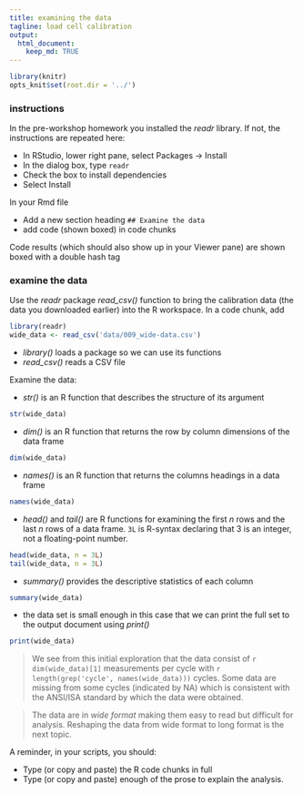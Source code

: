 ```yaml
---
title: examining the data 
tagline: load cell calibration 
output: 
  html_document:
    keep_md: TRUE
---
```


```r
library(knitr) 
opts_knit$set(root.dir = '../')
```

### instructions

In the pre-workshop homework you installed the *readr* library. If not, the instructions are repeated here: 

- In RStudio, lower right pane, select Packages -> Install 
- In the dialog box, type `readr` 
- Check the box to install dependencies 
- Select Install 

In your Rmd file 

- Add a new section heading `## Examine the data` 
- add code (shown boxed) in code chunks 

Code results (which should also show up in your Viewer pane) are shown boxed with a double hash tag 


### examine the data 

Use the *readr* package *read_csv()* function to bring the calibration data (the data you downloaded earlier) into the R workspace. In a code chunk,  add 

```r
library(readr)
wide_data <- read_csv('data/009_wide-data.csv')
```


- *library()* loads a package so we can use its functions 
- *read_csv()* reads a CSV file 

Examine the data: 

- *str()* is an R function that describes the structure of its argument

```r
str(wide_data)
```

- *dim()* is an R function that returns the row by column dimensions of the data frame

```r
dim(wide_data)
```

- *names()* is an R function that returns the columns headings in a data frame

```r
names(wide_data)
```

- *head()* and *tail()* are R functions for examining the first *n* rows and the last *n* rows of a data frame. `3L` is R-syntax declaring that 3 is an integer, not a floating-point number.

```r
head(wide_data, n = 3L)
tail(wide_data, n = 3L)
```

- *summary()* provides the descriptive statistics of each column 

```r
summary(wide_data)
```

- the data set is small enough in this case that we can print the full set to the output document using *print()*  

```r
print(wide_data)
```

> We see from this initial exploration that the data consist of `r dim(wide_data)[1]` measurements per cycle with `r length(grep('cycle', names(wide_data)))` cycles. Some data are missing from some cycles (indicated by NA)  which is consistent with the ANSI/ISA standard by which the data were obtained.

> The data are in *wide format* making them easy to read but difficult for analysis. Reshaping the data from wide format to long format is the next topic.

A reminder, in your scripts, you should: 

- Type (or copy and paste) the R code chunks in full
- Type (or copy and paste) enough of the prose to explain the analysis.
